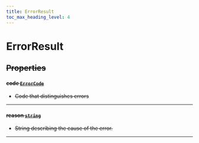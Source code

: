 ```yaml
---
title: ErrorResult
toc_max_heading_level: 4
---
```


# ErrorResult <s generated />

## Properties <s generated />

#### code [`ErrorCode`]( ../enums/error-code) <s generated />

- Code that distinguishes errors

<hr class="solid" />  <s generated />

#### reason [`string`]( https://developer.mozilla.org/en-US/docs/Web/JavaScript/Reference/Global_Objects/String) <s generated />

- String describing the cause of the error.

<hr class="solid" />  <s generated />

